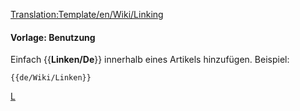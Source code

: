 <noinclude>[[Translation:Template/en/Wiki/Linking]]</noinclude><noinclude>
</noinclude>
{{de/Manual/Ambox| Typ   = Inhalt
<!-- | Bild = WarningIcon.png -->
| Text  = <strong>Anfrage</strong><br />Bitte keine externen Bild-Hoster wie Imageshack oder den eigenen Webspace benutzen. Bitte auch keine extrem großen Bilder posten, die die erweiterten Layouts unterbrechen könnten. Du kannst helfen indem du externe Bilder hochlädst.
}}<noinclude>

====Vorlage: Benutzung====
Einfach <nowiki>{{</nowiki>'''Linken/De'''<nowiki>}}</nowiki> innerhalb eines Artikels hinzufügen. Beispiel:
<pre>{{de/Wiki/Linken}}</pre>

[[Category:de/Manual/Base Set/Message-Boxen|L]]</noinclude>